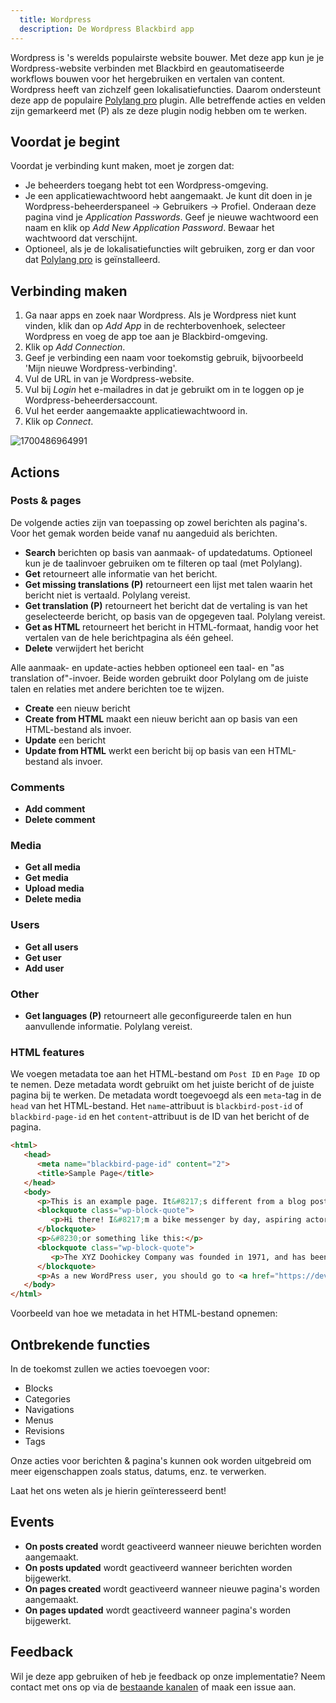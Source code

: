 ```yaml
---
  title: Wordpress
  description: De Wordpress Blackbird app
---
```


<LinkCard title="View on Github" target="_blank" href="https://github.com/bb-io/Wordpress" icon="github" />

Wordpress is 's werelds populairste website bouwer. Met deze app kun je je Wordpress-website verbinden met Blackbird en geautomatiseerde workflows bouwen voor het hergebruiken en vertalen van content. Wordpress heeft van zichzelf geen lokalisatiefuncties. Daarom ondersteunt deze app de populaire [Polylang pro](https://polylang.pro/downloads/polylang-pro/) plugin. Alle betreffende acties en velden zijn gemarkeerd met (P) als ze deze plugin nodig hebben om te werken.

## Voordat je begint

Voordat je verbinding kunt maken, moet je zorgen dat:

- Je beheerders toegang hebt tot een Wordpress-omgeving.
- Je een applicatiewachtwoord hebt aangemaakt. Je kunt dit doen in je Wordpress-beheerderspaneel -> Gebruikers -> Profiel. Onderaan deze pagina vind je _Application Passwords_. Geef je nieuwe wachtwoord een naam en klik op _Add New Application Password_. Bewaar het wachtwoord dat verschijnt.
- Optioneel, als je de lokalisatiefuncties wilt gebruiken, zorg er dan voor dat [Polylang pro](https://polylang.pro/downloads/polylang-pro/) is geïnstalleerd.

## Verbinding maken

1. Ga naar apps en zoek naar Wordpress. Als je Wordpress niet kunt vinden, klik dan op _Add App_ in de rechterbovenhoek, selecteer Wordpress en voeg de app toe aan je Blackbird-omgeving.
2. Klik op _Add Connection_.
3. Geef je verbinding een naam voor toekomstig gebruik, bijvoorbeeld 'Mijn nieuwe Wordpress-verbinding'.
4. Vul de URL in van je Wordpress-website.
5. Vul bij _Login_ het e-mailadres in dat je gebruikt om in te loggen op je Wordpress-beheerdersaccount.
6. Vul het eerder aangemaakte applicatiewachtwoord in.
7. Klik op _Connect_.

![1700486964991](https://raw.githubusercontent.com/bb-io/Wordpress/main/image/README/1700486964991.png)

## Actions

### Posts & pages

De volgende acties zijn van toepassing op zowel berichten als pagina's. Voor het gemak worden beide vanaf nu aangeduid als berichten.

- **Search** berichten op basis van aanmaak- of updatedatums. Optioneel kun je de taalinvoer gebruiken om te filteren op taal (met Polylang).
- **Get** retourneert alle informatie van het bericht.
- **Get missing translations (P)** retourneert een lijst met talen waarin het bericht niet is vertaald. Polylang vereist.
- **Get translation (P)** retourneert het bericht dat de vertaling is van het geselecteerde bericht, op basis van de opgegeven taal. Polylang vereist.
- **Get as HTML** retourneert het bericht in HTML-formaat, handig voor het vertalen van de hele berichtpagina als één geheel.
- **Delete** verwijdert het bericht

Alle aanmaak- en update-acties hebben optioneel een taal- en "as translation of"-invoer. Beide worden gebruikt door Polylang om de juiste talen en relaties met andere berichten toe te wijzen.

- **Create** een nieuw bericht
- **Create from HTML** maakt een nieuw bericht aan op basis van een HTML-bestand als invoer.
- **Update** een bericht
- **Update from HTML** werkt een bericht bij op basis van een HTML-bestand als invoer.

### Comments

- **Add comment**
- **Delete comment**

### Media

- **Get all media**
- **Get media**
- **Upload media**
- **Delete media**

### Users

- **Get all users**
- **Get user**
- **Add user**

### Other

- **Get languages (P)** retourneert alle geconfigureerde talen en hun aanvullende informatie. Polylang vereist.

### HTML features

We voegen metadata toe aan het HTML-bestand om `Post ID` en `Page ID` op te nemen. Deze metadata wordt gebruikt om het juiste bericht of de juiste pagina bij te werken. De metadata wordt toegevoegd als een `meta`-tag in de `head` van het HTML-bestand. Het `name`-attribuut is `blackbird-post-id` of `blackbird-page-id` en het `content`-attribuut is de ID van het bericht of de pagina.

```html
<html>
   <head>
      <meta name="blackbird-page-id" content="2">
      <title>Sample Page</title>
   </head>
   <body>
      <p>This is an example page. It&#8217;s different from a blog post because it will stay in one place and will show up in your site navigation (in most themes). Most people start with an About page that introduces them to potential site visitors. It might say something like this:</p>
      <blockquote class="wp-block-quote">
         <p>Hi there! I&#8217;m a bike messenger by day, aspiring actor by night, and this is my website. I live in Los Angeles, have a great dog named Jack, and I like pi&#241;a coladas. (And gettin&#8217; caught in the rain.)</p>
      </blockquote>
      <p>&#8230;or something like this:</p>
      <blockquote class="wp-block-quote">
         <p>The XYZ Doohickey Company was founded in 1971, and has been providing quality doohickeys to the public ever since. Located in Gotham City, XYZ employs over 2,000 people and does all kinds of awesome things for the Gotham community.</p>
      </blockquote>
      <p>As a new WordPress user, you should go to <a href="https://dev-blackbird-test.pantheonsite.io/wp-admin/">your dashboard</a> to delete this page and create new pages for your content. Have fun!</p>
   </body>
</html>
```

Voorbeeld van hoe we metadata in het HTML-bestand opnemen:
## Ontbrekende functies

In de toekomst zullen we acties toevoegen voor:

- Blocks
- Categories
- Navigations
- Menus
- Revisions
- Tags

Onze acties voor berichten & pagina's kunnen ook worden uitgebreid om meer eigenschappen zoals status, datums, enz. te verwerken.

Laat het ons weten als je hierin geïnteresseerd bent!

## Events

- **On posts created** wordt geactiveerd wanneer nieuwe berichten worden aangemaakt.
- **On posts updated** wordt geactiveerd wanneer berichten worden bijgewerkt.
- **On pages created** wordt geactiveerd wanneer nieuwe pagina's worden aangemaakt.
- **On pages updated** wordt geactiveerd wanneer pagina's worden bijgewerkt.

## Feedback

Wil je deze app gebruiken of heb je feedback op onze implementatie? Neem contact met ons op via de [bestaande kanalen](https://www.blackbird.io/) of maak een issue aan.